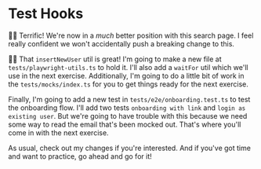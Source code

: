 # Test Hooks

👨‍💼 Terrific! We're now in a _much_ better position with this search page. I feel
really confident we won't accidentally push a breaking change to this.

🧝‍♂️ That `insertNewUser` util is great! I'm going to make a new
file at `tests/playwright-utils.ts` to hold it. I'll also add a `waitFor` util
which we'll use in the next exercise. Additionally, I'm going to do a little bit
of work in the `tests/mocks/index.ts` for you to get things ready for the next
exercise.

Finally, I'm going to add a new test in `tests/e2e/onboarding.test.ts` to test
the onboarding flow. I'll add two tests `onboarding with link` and `login as
existing user`. But we're going to have trouble with this because we need some
way to read the email that's been mocked out. That's where you'll come in with
the next exercise.

As usual, <DiffLink>check out my changes</DiffLink> if you're interested. And if
you've got time and want to practice, go ahead and go for it!
